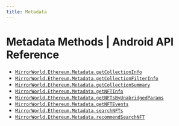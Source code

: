 ```yaml
---
title: Metadata
---
```


# Metadata Methods | Android API Reference

- [`MirrorWorld.Ethereum.Metadata.getCollectionInfo`](/api-reference/android/evm/metadata/getCollectionInfo)
- [`MirrorWorld.Ethereum.Metadata.getCollectionFilterInfo`](/api-reference/android/evm/metadata/getCollectionFilterInfo)
- [`MirrorWorld.Ethereum.Metadata.getCollectionSummary`](/api-reference/android/evm/metadata/getCollectionSummary)
- [`MirrorWorld.Ethereum.Metadata.getNFTInfo`](/api-reference/android/evm/metadata/getNFTInfo)
- [`MirrorWorld.Ethereum.Metadata.getNFTsByUnabridgedParams`](/api-reference/android/evm/metadata/getNFTsByUnabridgedParams)
- [`MirrorWorld.Ethereum.Metadata.getNFTEvents`](/api-reference/android/evm/metadata/getNFTEvents)
- [`MirrorWorld.Ethereum.Metadata.searchNFTs`](/api-reference/android/evm/metadata/searchNFTs)
- [`MirrorWorld.Ethereum.Metadata.recommendSearchNFT`](/api-reference/android/evm/metadata/recommendSearchNFT)
